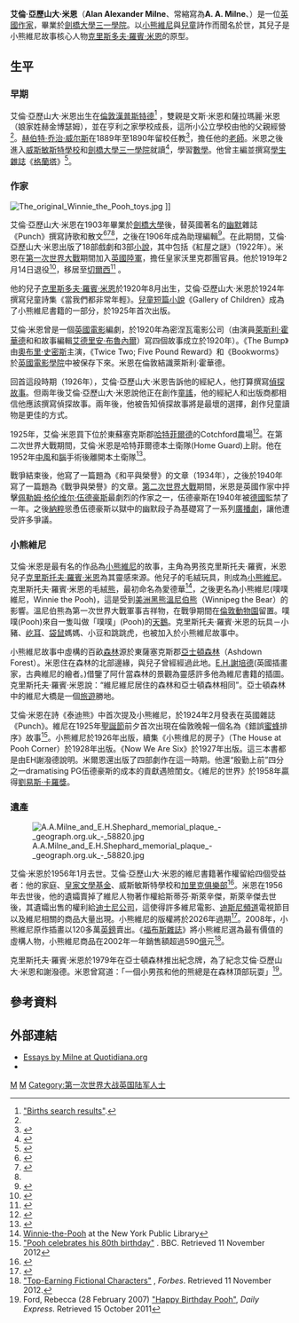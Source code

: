 
{{Infobox writer <!-- for more information see [[:Template:Infobox_writer/doc|:Template:Infobox writer/doc]] -->
| image =A a milne.jpg
| imagesize = 
| caption      = 1922年的艾倫·亞歷山大·米恩
| birth_name = 艾倫·亞歷山大·米恩
| birth_date = {{birth date|1882|1|18|df=yes}}
| birth_place = [[英國|英國]][[倫敦|倫敦]][[漢普斯特德|漢普斯特德]]
| death_date = {{death date and age|1956|1|31|1882|1|18|df=yes}}
| death_place = [[英國|英國]][[东萨塞克斯|东萨塞克斯]][[哈特菲爾德|哈特菲爾德]]
| occupation = 小說家、作家、[[詩人|詩人]]
| nationality = [[英國|英國]]
| period     = [[愛德華時代|愛德華時代]]
| alma_mater = [[劍橋大學三一學院|劍橋大學三一學院]]
| spouse    = 多蘿西·達芙妮（Dorothy "Daphne" de Sélincourt） （1890年–1971年）
| children = [[克里斯多夫·羅賓·米恩|克里斯多夫·羅賓·米恩]]（Christopher Robin Milne） ﹝1920年─1996年﹞
| genre     = [[兒童文學|兒童文學]]
| notableworks = [[小熊維尼|小熊維尼]]
}}

'''艾倫·亞歷山大·米恩'''（'''Alan Alexander Milne'''、常縮寫為'''A. A. Milne'''、{{bd|1882年|1月18日|1956年|1月31日|catIdx=M}}）是一位[[英國|英國]][[作家|作家]]，畢業於[[劍橋大學三一學院|劍橋大學三一學院]]。以[[小熊維尼|小熊維尼]]與[[兒童|兒童]]詩作而聞名於世，其兒子是小熊維尼故事核心人物[[克里斯多夫·羅賓·米恩|克里斯多夫·羅賓·米恩]]的原型。

==生平==
===早期===

艾倫·亞歷山大·米恩出生在[[倫敦|倫敦]][[漢普斯特德|漢普斯特德]]<ref>[http://www.findmypast.co.uk/search/all/results?recordCount=-1&forenames=%27Alan+Alexander&_includeForenamesVariants=on&surname=Milne&_includeSurnameVariants=on&fromYear=1882&toYear=1882&region=&county=&mothersMaidenName=&_useMothersMaidenNameAsSurname=on&sortOrder=RK%3Atrue&_performExactSearch=on&event=B&recordType=ALL&route= "Births search results"].</ref> ，雙親是文斯·米恩和薩拉瑪麗·米恩（娘家姓赫金博瑟姆），並在亨利之家學校成長，這所小公立學校由他的父親經營<ref name="ODNBthwaite" />。[[赫伯特·乔治·威尔斯|赫伯特·乔治·威尔斯]]在1889年至1890年留校任教<ref>{{cite journal | url = http://www.british-history.ac.uk/report.aspx?compid=22657 | year = 1989 | title = Hampstead: Education | journal = A History of the County of Middlesex | volume = 9 | pages = 159–169 | accessdate = 2008-06-09 | archive-date = 2014-11-01 | archive-url = https://web.archive.org/web/20141101014348/http://www.british-history.ac.uk/report.aspx?compid=22657 | dead-url = no }}</ref>，擔任他的[[老師|老師]]。米恩之後進入[[威斯敏斯特學校|威斯敏斯特學校]]和[[劍橋大學三一學院|劍橋大學三一學院]]就讀<ref>{{Venn|id=MLN900AA|name=Milne, Alan Alexander}}</ref>，學習[[數學|數學]]。他曾主編並撰寫[[學生|學生]][[雜誌|雜誌]]《[[格蘭塔|格蘭塔]]》<ref name="ODNBthwaite">{{cite book|last=Thwaite|first=Ann|title=Oxford Dictionary of National Biography|publisher=Oxford University Press|location=Oxford, England|date=January 2008|chapter=Milne, Alan Alexander (1882–1956)|doi=10.1093/ref:odnb/35031 }}</ref>。

===作家===
[[File:The_original_Winnie_the_Pooh_toys.jpg|thumb]] ]]

艾倫·亞歷山大·米恩在1903年畢業於[[劍橋大學|劍橋大學]]後，替英國著名的[[幽默|幽默]]雜誌《Punch》撰寫詩歌和散文<ref>{{cite journal | last = Milne | first = A. A. | title = Lillian's Loves | journal=Punch | volume = 127 | issue = 24 August 1904 | pages = 142 |date=August 1904}}</ref><ref>{{cite journal | last = Milne | first = A. A. | title = Answers to [Fictional] Correspondents | journal=Punch, or the London Charivari | volume = 127 | issue =9  November 1904 | pages = 333 |date=November 1904}}</ref><ref name="ODNBthwaite" />，之後在1906年成為助理編輯<ref>{{cite web |url=http://www.britannica.com/eb/article-9052746/AA-Milne |title=A. A. Milne |accessdate=2008-05-22 |work=Encyclopædia Britannica Online |archiveurl=https://web.archive.org/web/20080510114043/http://www.britannica.com/eb/article-9052746/AA-Milne |archivedate=2008年5月10日 |deadurl=no }}</ref>。在此期間，艾倫·亞歷山大·米恩出版了18部戲劇和3部[[小說|小說]]，其中包括《紅屋之謎》（1922年）。米恩在[[第一次世界大戰|第一次世界大戰]]期間加入[[英國陸軍|英國陸軍]]，擔任皇家沃里克郡團官員。他於1919年2月14日退役<ref>{{cite book| last = Finch| first = Christopher| title = Disney's Winnie the Pooh: A Celebration of the Silly Old Bear| url = http://books.google.com/?id=aJt8beaKgb8C&pg=PA18| year = 2000| publisher = Disney Editions| isbn = 978-0-7868-6352-5| page = 18 }}</ref>，移居至[[切爾西|切爾西]]<ref>{{cite news|title=For sale: Winnie-the-Pooh creator A A Milne's home|url=http://www.telegraph.co.uk/property/buyingsellingandmoving/9957606/For-sale-Winnie-the-Pooh-creator-A-A-Milnes-home.html|newspaper=Daily Telegraph|accessdate=2013-12-07|archive-date=2014-01-05|archive-url=https://web.archive.org/web/20140105191502/http://www.telegraph.co.uk/property/buyingsellingandmoving/9957606/For-sale-Winnie-the-Pooh-creator-A-A-Milnes-home.html|dead-url=no}}</ref> 。

他的兒子[[克里斯多夫·羅賓·米恩|克里斯多夫·羅賓·米恩]]於1920年8月出生，艾倫·亞歷山大·米恩於1924年撰寫兒童詩集《當我們都非常年輕》。[[兒童|兒童]][[短篇小說|短篇小說]]《Gallery of Children》成為了小熊維尼書籍的一部分，於1925年首次出版。

艾倫·米恩曾是一個[[英國電影|英國電影]]編劇，於1920年為密涅瓦電影公司（由演員[[萊斯利·霍華德|萊斯利·霍華德]]和和故事編輯[[艾德里安·布魯內爾|艾德里安·布魯內爾]]）寫四個故事成立於1920年）。《The Bump》由[[奧布里·史密斯|奧布里·史密斯]]主演，《Twice Two; Five Pound Reward》和《Bookworms》於[[英國電影學院|英國電影學院]]中被保存下來。米恩在倫敦結識萊斯利·霍華德。

回首這段時期（1926年），艾倫·亞歷山大·米恩告訴他的經紀人，他打算撰寫[[偵探故事|偵探故事]]。但兩年後艾倫·亞歷山大·米恩說他正在創作[[童謠|童謠]]，他的經紀人和出版商都相信他應該撰寫偵探故事。兩年後，他被告知偵探故事將是最壞的選擇，創作兒童讀物是更佳的方式。

1925年，艾倫·米恩買下位於東蘇塞克斯郡[[哈特菲爾德|哈特菲爾德]]的Cotchford農場<ref>{{cite web|url=http://pastscape.english-heritage.org.uk/hob.aspx?hob_id=618520#|title=Cotchford Farm|work=National Monument Records|publisher=English Heritage|accessdate=2008-09-29|archiveurl=https://web.archive.org/web/20081012054412/http://pastscape.english-heritage.org.uk/hob.aspx?hob_id=618520|archivedate=2008年10月12日|deadurl=yes}}</ref>。在第二次世界大戰期間，艾倫·米恩是哈特菲爾德本土衛隊(Home Guard)上尉。他在1952年[[中風|中風]]和[[腦|腦]]手術後離開本土衛隊<ref>{{cite web |title=Letter La Z 5 July 1917 – John Middleton Murry to Beatrice Elvery |date=1953-08-12 |url=http://www.nottingham.ac.uk/lss/services/mss/collections/online-mss-catalogues/cats/laz4-5cat.html#laz57 |publisher=George Lazarus Collection |accessdate=2008-06-09 |archive-date=2009-01-22 |archive-url=https://web.archive.org/web/20090122222600/http://www.nottingham.ac.uk/lss/services/mss/collections/online-mss-catalogues/cats/laz4-5cat.html#laz57 |dead-url=no }}</ref>。

戰爭結束後，他寫了一篇題為《和平與榮譽》的文章（1934年），之後於1940年寫了一篇題為《戰爭與榮譽》的文章。[[第二次世界大戰|第二次世界大戰]]期間，米恩是英國作家中抨擊[[佩勒姆·格伦维尔·伍德豪斯|佩勒姆·格伦维尔·伍德豪斯]]最劇烈的作家之一，伍德豪斯在1940年被[[德國|德國]]監禁了一年。之後[[納粹|納粹]]慫恿伍德豪斯以獄中的幽默段子為基礎寫了一系列[[廣播劇|廣播劇]]，讓他遭受許多爭議。

===小熊維尼===

艾倫·米恩是最有名的作品為[[小熊維尼|小熊維尼]]的故事，主角為男孩克里斯托夫·羅賓，米恩兒子[[克里斯托夫·羅賓·米恩|克里斯托夫·羅賓·米恩]]為其靈感來源。他兒子的毛絨玩具，則成為[[小熊維尼|小熊維尼]]。克里斯托夫·羅賓·米恩的毛絨[[熊|熊]]，最初命名為愛德華<ref>[http://nypl.org/locations/tid/36/node/5557 Winnie-the-Pooh] {{Wayback|url=http://nypl.org/locations/tid/36/node/5557 |date=20180715114356 }} at the New York Public Library</ref>，之後更名為小熊維尼(噗噗維尼，Winnie the Pooh)，這是受到[[美洲黑熊|美洲黑熊]][[溫尼伯熊|溫尼伯熊]]（Winnipeg the Bear）的影響。溫尼伯熊為第一次世界大戰軍事吉祥物，在戰爭期間在[[倫敦動物園|倫敦動物園]]留置。噗噗(Pooh)來自一隻叫做「噗噗」(Pooh)的[[天鵝|天鵝]]。克里斯托夫·羅賓·米恩的玩具－小豬、[[屹耳|屹耳]]、[[袋鼠|袋鼠]]媽媽、小豆和跳跳虎，也被加入於小熊維尼故事中。

小熊維尼故事中虛構的百畝[[森林|森林]]源於東薩塞克斯郡[[亞士頓森林|亞士頓森林]]（Ashdown Forest）。米恩住在森林的北部邊緣，與兒子曾經經過此地。[[E.H.謝培德|E.H.謝培德]](英國插畫家，古典維尼的繪者。)借鑒了阿什當森林的景觀為靈感許多他為維尼書籍的插圖。克里斯托夫·羅賓·米恩說：“維尼維尼居住的森林和亞士頓森林相同”。亞士頓森林中的維尼大橋是一個[[旅遊|旅遊]]勝地。

艾倫·米恩在詩《泰迪熊》中首次提及小熊維尼，於1924年2月發表在英國雜誌《Punch》。維尼在1925年[[聖誕節|聖誕節]]前夕首次出現在倫敦晚報一個名為《錯誤[[蜜蜂|蜜蜂]]排序》故事<ref name = "birthday">[http://news.bbc.co.uk/1/hi/entertainment/4552940.stm "Pooh celebrates his 80th birthday"] {{Wayback|url=http://news.bbc.co.uk/1/hi/entertainment/4552940.stm |date=20060425143300 }}. BBC. Retrieved 11 November 2012</ref>。小熊維尼於1926年出版，續集《小熊维尼的房子》（The House at Pooh Corner）於1928年出版。《Now We Are Six》於1927年出版。這三本書都是由EH謝潑德說明。米爾恩還出版了四部劇作在這一時期。他還“殷勤上前”四分之一dramatising PG伍德豪斯的成本的貢獻遇險閨女。《維尼的世界》於1958年贏得[[劉易斯·卡羅獎|劉易斯·卡羅獎]]。

===遺產===
[[File:A.A.Milne_and_E.H.Shephard_memorial_plaque_-_geograph.org.uk_-_58820.jpg|thumb]]

艾倫·米恩於1956年1月去世。艾倫·亞歷山大·米恩的維尼書籍著作權留給四個受益者：他的家庭、[[皇家文學基金|皇家文學基金]]、威斯敏斯特學校和[[加里克俱樂部|加里克俱樂部]]<ref name = "rights">{{cite news |title= A bit of a stink at the Garrick over Winnie the Pooh's pot of money |first= Ann |last= Treneman |newspaper= The Independent |date= 4 August 1998 |url= http://www.independent.co.uk/news/a-bit-of-a-stink-at-the-garrick-over-winnie-the-poohs-pot-of-money-1169463.html |accessdate= 14 January 2012 |archive-date= 2013-12-20 |archive-url= https://web.archive.org/web/20131220093731/http://www.independent.co.uk/news/a-bit-of-a-stink-at-the-garrick-over-winnie-the-poohs-pot-of-money-1169463.html |dead-url= no }}</ref>。米恩在1956年去世後，他的遺孀賣掉了維尼人物著作權給斯蒂芬·斯萊辛傑，斯萊辛傑去世後，其遺孀出售的權利給[[迪士尼公司|迪士尼公司]]，這使得許多維尼電影、[[迪斯尼頻道|迪斯尼頻道]]電視節目以及維尼相關的商品大量出現。小熊維尼的版權將於2026年過期<ref>{{cite news |title= Walt Disney secures rights to Winnie the Pooh | newspaper=The Guardian |date=6 March 2001 |url= http://www.guardian.co.uk/film/2001/mar/06/news |accessdate=14 January 2012}}</ref>。2008年，小熊維尼原作插畫以120多萬[[英鎊|英鎊]]賣出。《[[福布斯雜誌|福布斯雜誌]]》將小熊維尼選為最有價值的虛構人物，小熊維尼商品在2002年一年銷售額超過590[[億|億]]元<ref>[http://www.forbes.com/2003/09/25/cx_al_fictionalslide.html?thisSpeed=30000 "Top-Earning Fictional Characters"] {{Wayback|url=http://www.forbes.com/2003/09/25/cx_al_fictionalslide.html?thisSpeed=30000 |date=20210423212452 }}, ''Forbes''. Retrieved 11 November 2012.</ref>。

克里斯托夫·羅賓·米恩於1979年在亞士頓森林推出紀念牌，為了紀念艾倫·亞歷山大·米恩和謝潑德。米恩曾寫道：「一個小男孩和他的熊總是在森林頂部玩耍」<ref name="Express">Ford, Rebecca (28 February 2007) [http://www.express.co.uk/posts/view/442 "Happy Birthday Pooh"]{{Dead link}}, ''Daily Express''. Retrieved 15 October 2011</ref>。

==參考資料==
{{reflist|colwidth=30em}}

==外部連結==
*[http://essays.quotidiana.org/milne/ Essays by Milne at Quotidiana.org] {{Wayback|url=http://essays.quotidiana.org/milne/ |date=20200807045312 }}
*{{gutenberg author|id=A._A._Milne|name=A. A. Milne}}

{{Authority control}}
[[Category:英國作家|M]]
[[Category:劍橋大學三一學院校友|M]]
[[Category:第一次世界大战英国陆军人士|Category:第一次世界大战英国陆军人士]]